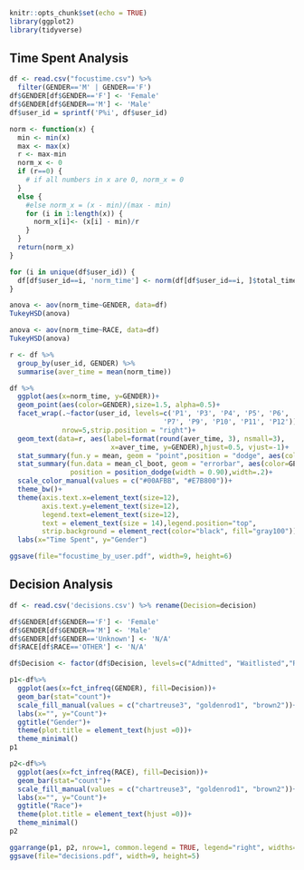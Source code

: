 
```r
knitr::opts_chunk$set(echo = TRUE)
library(ggplot2)
library(tidyverse)
```

## Time Spent Analysis
```r
df <- read.csv("focustime.csv") %>%
  filter(GENDER=='M' | GENDER=='F') 
df$GENDER[df$GENDER=='F'] <- 'Female'
df$GENDER[df$GENDER=='M'] <- 'Male'
df$user_id = sprintf('P%i', df$user_id)
```



```r
norm <- function(x) {
  min <- min(x)
  max <- max(x)
  r <- max-min 
  norm_x <- 0
  if (r==0) {
    # if all numbers in x are 0, norm_x = 0
  } 
  else {
    #else norm_x = (x - min)/(max - min)
    for (i in 1:length(x)) {
      norm_x[i]<- (x[i] - min)/r
    }
  }
  return(norm_x)
}
```


```r
for (i in unique(df$user_id)) {
  df[df$user_id==i, 'norm_time'] <- norm(df[df$user_id==i, ]$total_time)
}
```




```r
anova <- aov(norm_time~GENDER, data=df)
TukeyHSD(anova)
```
```r
anova <- aov(norm_time~RACE, data=df)
TukeyHSD(anova)
```


```r
r <- df %>%
  group_by(user_id, GENDER) %>%
  summarise(aver_time = mean(norm_time))
```

```r
df %>%
  ggplot(aes(x=norm_time, y=GENDER))+
  geom_point(aes(color=GENDER),size=1.5, alpha=0.5)+
  facet_wrap(.~factor(user_id, levels=c('P1', 'P3', 'P4', 'P5', 'P6', 
                                      'P7', 'P9', 'P10', 'P11', 'P12')), 
             nrow=5,strip.position = "right")+
  geom_text(data=r, aes(label=format(round(aver_time, 3), nsmall=3), 
                         x=aver_time, y=GENDER),hjust=0.5, vjust=-1)+
  stat_summary(fun.y = mean, geom = "point",position = "dodge", aes(color=GENDER))+
  stat_summary(fun.data = mean_cl_boot, geom = "errorbar", aes(color=GENDER),
               position = position_dodge(width = 0.90),width=.2)+
  scale_color_manual(values = c("#00AFBB", "#E7B800"))+
  theme_bw()+
  theme(axis.text.x=element_text(size=12),
        axis.text.y=element_text(size=12),
        legend.text=element_text(size=12),
        text = element_text(size = 14),legend.position="top",
        strip.background = element_rect(color="black", fill="gray100"))+
  labs(x="Time Spent", y="Gender")

ggsave(file="focustime_by_user.pdf", width=9, height=6)
```

## Decision Analysis

```r
df <- read.csv('decisions.csv') %>% rename(Decision=decision)
```

```r
df$GENDER[df$GENDER=='F'] <- 'Female'
df$GENDER[df$GENDER=='M'] <- 'Male'
df$GENDER[df$GENDER=='Unknown'] <- 'N/A'
df$RACE[df$RACE=='OTHER'] <- 'N/A' 
```


```r
df$Decision <- factor(df$Decision, levels=c("Admitted", "Waitlisted","Rejected"))
```

```r
p1<-df%>%
  ggplot(aes(x=fct_infreq(GENDER), fill=Decision))+
  geom_bar(stat="count")+
  scale_fill_manual(values = c("chartreuse3", "goldenrod1", "brown2"))+
  labs(x="", y="Count")+
  ggtitle("Gender")+
  theme(plot.title = element_text(hjust =0))+
  theme_minimal()
p1
```

```r
p2<-df%>%
  ggplot(aes(x=fct_infreq(RACE), fill=Decision))+
  geom_bar(stat="count")+
  scale_fill_manual(values = c("chartreuse3", "goldenrod1", "brown2"))+
  labs(x="", y="Count")+
  ggtitle("Race")+
  theme(plot.title = element_text(hjust =0))+
  theme_minimal()
p2
```




```r
ggarrange(p1, p2, nrow=1, common.legend = TRUE, legend="right", widths=c(3.2,5), align='h')
ggsave(file="decisions.pdf", width=9, height=5)
```



